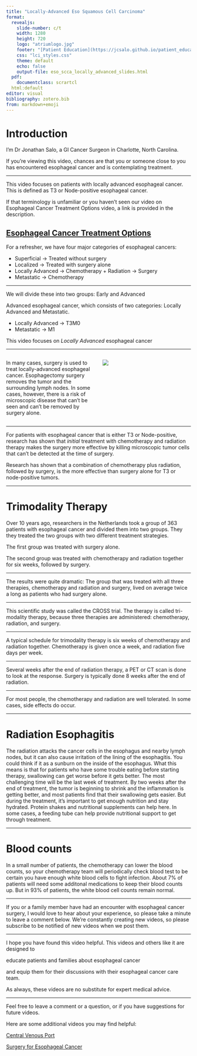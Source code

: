 ```yaml
---
title: "Locally-Advanced Eso Squamous Cell Carcinoma"
format: 
  revealjs:
    slide-number: c/t
    width: 1280
    height: 720
    logo: "atriumlogo.jpg"
    footer: "[Patient Education](https://jcsalo.github.io/patient_education/)"
    css: "lci_styles.css"
    theme: default
    echo: false
    output-file: eso_scca_locally_advanced_slides.html
  pdf:
    documentclass: scrartcl
  html:default
editor: visual
bibliography: zotero.bib
from: markdown+emoji
---
```


# Introduction

I’m Dr Jonathan Salo, a GI Cancer Surgeon in Charlotte, North Carolina.

If you're viewing this video, chances are that you or someone close to you has encountered esophageal cancer and is contemplating treatment.

------------------------------------------------------------------------

This video focuses on patients with locally advanced esophageal cancer. This is defined as T3 or Node-positive esophageal cancer.

If that terminology is unfamiliar or you haven't seen our video on Esophageal Cancer Treatment Options video, a link is provided in the description.

## [Esophageal Cancer Treatment Options](04-Eso_Rx_Options.html)

For a refresher, we have four major categories of esophageal cancers:

-   Superficial -\> Treated without surgery
-   Localized -\> Treated with surgery alone
-   Locally Advanced -\> Chemotherapy + Radiation -\> Surgery
-   Metastatic -\> Chemotherapy

------------------------------------------------------------------------

We will divide these into two groups: Early and Advanced

Advanced esophageal cancer, which consists of two categories: Locally Advanced and Metastatic.

-   Locally Advanced -\> T3M0
-   Metastatic -\> M1

This video focuses on *Locally Advanced* esophageal cancer

------------------------------------------------------------------------

::: columns
::: {.column .fragment width="50%"}
In many cases, surgery is used to treat locally-advanced esophageal cancer. Esophagectomy surgery removes the tumor and the surrounding lymph nodes. In some cases, however, there is a risk of microscopic disease that can't be seen and can't be removed by surgery alone.
:::

::: {.column .fragment width="50%"}
![](images/Eso_Resection2Artboard%202@4x.png)
:::
:::

------------------------------------------------------------------------

For patients with esophageal cancer that is either T3 or Node-positive, research has shown that *initial* treatment with chemotherapy and radiation therapy makes the surgery more effective by killing microscopic tumor cells that can't be detected at the time of surgery.

Research has shown that a combination of chemotherapy plus radiation, followed by surgery, is the more effective than surgery alone for T3 or node-positive tumors.

------------------------------------------------------------------------

# Trimodality Therapy

Over 10 years ago, researchers in the Netherlands took a group of 363 patients with esophageal cancer and divided them into two groups. They they treated the two groups with two different treatment strategies.

The first group was treated with surgery alone.

The second group was treated with chemotherapy and radiation together for six weeks, followed by surgery.

------------------------------------------------------------------------

The results were quite dramatic: The group that was treated with all three therapies, chemotherapy and radiation and surgery, lived on average twice a long as patients who had surgery alone.

------------------------------------------------------------------------

This scientific study was called the CROSS trial. The therapy is called tri-modality therapy, because three therapies are administered: chemotherapy, radiation, and surgery.

------------------------------------------------------------------------

A typical schedule for trimodality therapy is six weeks of chemotherapy and radiation together. Chemotherapy is given once a week, and radiation five days per week.

------------------------------------------------------------------------

Several weeks after the end of radiation therapy, a PET or CT scan is done to look at the response. Surgery is typically done 8 weeks after the end of radiation.

------------------------------------------------------------------------

For most people, the chemotherapy and radiation are well tolerated. In some cases, side effects do occur.

------------------------------------------------------------------------

# Radiation Esophagitis

The radiation attacks the cancer cells in the esophagus and nearby lymph nodes, but it can also cause irritation of the lining of the esophagitis. You could think if it as a sunburn on the inside of the esophagus. What this means is that for patients who have some trouble eating before starting therapy, swallowing can get worse before it gets better. The most challenging time will be the last week of treatment. By two weeks after the end of treatment, the tumor is beginning to shrink and the inflammation is getting better, and most patients find that their swallowing gets easier. But during the treatment, it's important to get enough nutrition and stay hydrated. Protein shakes and nutritional supplements can help here. In some cases, a feeding tube can help provide nutritional support to get through treatment.

------------------------------------------------------------------------

# Blood counts

In a small number of patients, the chemotherapy can lower the blood counts, so your chemotherapy team will periodically check blood test to be certain you have enough white blood cells to fight infection. About 7% of patients will need some additonal medications to keep their blood counts up. But in 93% of patients, the white blood cell counts remain normal.

------------------------------------------------------------------------

If you or a family member have had an encounter with esophageal cancer surgery, I would love to hear about your experience, so please take a minute to leave a comment below. We're constantly creating new videos, so please subscribe to be notified of new videos when we post them.

------------------------------------------------------------------------

I hope you have found this video helpful. This videos and others like it are designed to

educate patients and families about esophageal cancer

and equip them for their discussions with their esophageal cancer care team.

As always, these videos are no substitute for expert medical advice.

------------------------------------------------------------------------

Feel free to leave a comment or a question, or if you have suggestions for future videos.

Here are some additional videos you may find helpful:

[Central Venous Port](cv_port.qmd)

[Surgery for Esophageal Cancer](eso_surgery.qmd)
